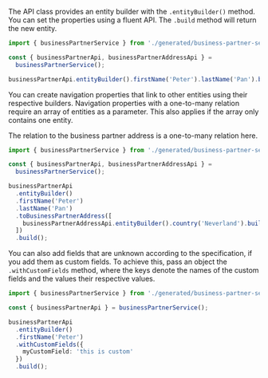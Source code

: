 The API class provides an entity builder with the `.entityBuilder()` method.
You can set the properties using a fluent API.
The `.build` method will return the new entity.

```ts
import { businessPartnerService } from './generated/business-partner-service';

const { businessPartnerApi, businessPartnerAddressApi } =
  businessPartnerService();

businessPartnerApi.entityBuilder().firstName('Peter').lastName('Pan').build();
```

You can create navigation properties that link to other entities using their respective builders.
Navigation properties with a one-to-many relation require an array of entities as a parameter.
This also applies if the array only contains one entity.

The relation to the business partner address is a one-to-many relation here.

```ts
import { businessPartnerService } from './generated/business-partner-service';

const { businessPartnerApi, businessPartnerAddressApi } =
  businessPartnerService();

businessPartnerApi
  .entityBuilder()
  .firstName('Peter')
  .lastName('Pan')
  .toBusinessPartnerAddress([
    businessPartnerAddressApi.entityBuilder().country('Neverland').build()
  ])
  .build();
```

You can also add fields that are unknown according to the specification, if you add them as custom fields.
To achieve this, pass an object the `.withCustomFields` method, where the keys denote the names of the custom fields and the values their respective values.

```ts
import { businessPartnerService } from './generated/business-partner-service';

const { businessPartnerApi } = businessPartnerService();

businessPartnerApi
  .entityBuilder()
  .firstName('Peter')
  .withCustomFields({
    myCustomField: 'this is custom'
  })
  .build();
```
